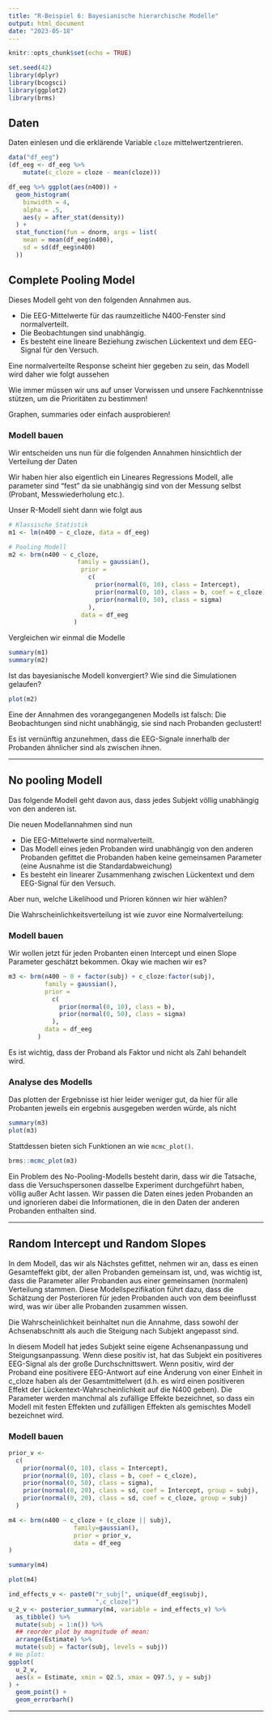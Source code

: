 ```yaml
---
title: "R-Beispiel 6: Bayesianische hierarchische Modelle"
output: html_document
date: "2023-05-18"
---
```


```r
knitr::opts_chunk$set(echo = TRUE)
```

```r
set.seed(42)
library(dplyr)
library(bcogsci)
library(ggplot2)
library(brms)
```


## Daten

Daten einlesen und die erklärende Variable `cloze` mittelwertzentrieren.

```r
data("df_eeg")
(df_eeg <- df_eeg %>%
    mutate(c_cloze = cloze - mean(cloze)))
```

```r
df_eeg %>% ggplot(aes(n400)) +
  geom_histogram(
    binwidth = 4,
    alpha = .5,
    aes(y = after_stat(density))
  ) +
  stat_function(fun = dnorm, args = list(
    mean = mean(df_eeg$n400),
    sd = sd(df_eeg$n400)
  ))
```


## Complete Pooling Model

Dieses Modell geht von den folgenden Annahmen aus.

- Die EEG-Mittelwerte für das raumzeitliche N400-Fenster sind normalverteilt.
- Die Beobachtungen sind unabhängig.
- Es besteht eine lineare Beziehung zwischen Lückentext und dem EEG-Signal für den Versuch.

Eine normalverteilte Response scheint hier gegeben zu sein, das Modell wird daher wie folgt aussehen

\begin{equation}
   signal \sim \mathit{Normal}( \alpha + c\_cloze \cdot \beta,\sigma).
\end{equation}

Wie immer müssen wir uns auf unser Vorwissen und unsere Fachkenntnisse stützen, um die Prioritäten zu bestimmen!

Graphen, summaries oder einfach ausprobieren!

### Modell bauen

Wir entscheiden uns nun für die folgenden Annahmen hinsichtlich der Verteilung der Daten

\begin{equation}
 \begin{aligned}
 \beta_{0} &\sim \mathit{Normal}(0,10),\\
 \beta  &\sim \mathit{Normal}(0,10),\\
 \sigma  &\sim \mathit{Normal}_{+}(0,50).
 \end{aligned}
\end{equation}

Wir haben hier also eigentlich ein Lineares Regressions Modell, alle parameter sind "fest" da sie unabhängig sind von der Messung selbst (Probant, Messwiederholung etc.).

Unser R-Modell sieht dann wie folgt aus

```r
# Klassische Statistik
m1 <- lm(n400 ~ c_cloze, data = df_eeg)

# Pooling Modell
m2 <- brm(n400 ~ c_cloze,
                   family = gaussian(),
                    prior =
                      c(
                        prior(normal(0, 10), class = Intercept),
                        prior(normal(0, 10), class = b, coef = c_cloze),
                        prior(normal(0, 50), class = sigma)
                      ),
                    data = df_eeg
                  )
```

Vergleichen wir einmal die Modelle

```r
summary(m1)
summary(m2)
```

Ist das bayesianische Modell konvergiert? Wie sind die Simulationen gelaufen?
```r
plot(m2)
```

Eine der Annahmen des vorangegangenen Modells ist falsch: Die Beobachtungen sind nicht unabhängig, sie sind nach Probanden geclustert! 


Es ist vernünftig anzunehmen, dass die EEG-Signale innerhalb der Probanden ähnlicher sind als zwischen ihnen.

--- 

## No pooling Modell


Das folgende Modell geht davon aus, dass jedes Subjekt völlig unabhängig von den anderen ist.

Die neuen Modellannahmen sind nun

 - Die EEG-Mittelwerte sind normalverteilt.
 - Das Modell eines jeden Probanden wird unabhängig von den anderen Probanden gefittet die Probanden haben keine gemeinsamen Parameter (eine Ausnahme ist die Standardabweichung)  
- Es besteht ein linearer Zusammenhang zwischen Lückentext und dem EEG-Signal für den Versuch.


Aber nun, welche Likelihood und Prioren können wir hier wählen?

Die Wahrscheinlichkeitsverteilung ist wie zuvor eine Normalverteilung:

\begin{equation}
 signal_n \sim \mathit{Normal}( \alpha_{subj[n]} + c\_cloze_n \cdot \beta_{subj[n]},\sigma)
\end{equation}


### Modell bauen

\begin{equation}
 \begin{aligned}
 \beta_{0,i} &\sim \mathit{Normal}(0,10)\\
 \beta_{i}  &\sim \mathit{Normal}(0,10)\\
 \sigma  &\sim \mathit{Normal}_+(0,50)
 \end{aligned}
\end{equation}

Wir wollen jetzt für jeden Probanten einen Intercept und einen Slope Parameter geschätzt bekommen. Okay wie machen wir es?

```r
m3 <- brm(n400 ~ 0 + factor(subj) + c_cloze:factor(subj),
          family = gaussian(),
          prior =
            c(
              prior(normal(0, 10), class = b),
              prior(normal(0, 50), class = sigma)
            ),
          data = df_eeg
        )

```

Es ist wichtig, dass der Proband als Faktor und nicht als Zahl behandelt wird.

### Analyse des Modells

Das plotten der Ergebnisse ist hier leider weniger gut, da hier für alle Probanten jeweils ein ergebnis ausgegeben werden würde, als nicht
```r
summary(m3)
plot(m3)
```

Stattdessen bieten sich Funktionen an wie `mcmc_plot()`.

```r
brms::mcmc_plot(m3)
```

Ein Problem des No-Pooling-Modells besteht darin, dass wir die Tatsache, dass die Versuchspersonen dasselbe Experiment durchgeführt haben, völlig außer Acht lassen.
Wir passen die Daten eines jeden Probanden an und ignorieren dabei die Informationen, die in den Daten der anderen Probanden enthalten sind.


--- 

## Random Intercept und Random Slopes

In dem Modell, das wir als Nächstes gefittet, nehmen wir an, dass es einen Gesamteffekt gibt, der allen Probanden gemeinsam ist, und, was wichtig ist, dass die Parameter aller Probanden aus einer gemeinsamen (normalen) Verteilung stammen. Diese Modellspezifikation führt dazu, dass die Schätzung der Posterioren für jeden Probanden auch von dem beeinflusst wird, was wir über alle Probanden zusammen wissen.

Die Wahrscheinlichkeit beinhaltet nun die Annahme, dass sowohl der Achsenabschnitt als auch die Steigung nach Subjekt angepasst sind.

\begin{equation}
  signal_n \sim \mathit{Normal}(\alpha + u_{subj[n],1} + c\_cloze_n \cdot (\beta+ u_{subj[n],2}),\sigma)
\end{equation}



\begin{equation}
 \begin{aligned}
 \beta_{0} &\sim \mathit{Normal}(0,10)\\
 \beta  &\sim \mathit{Normal}(0,10)\\
 b_1 &\sim \mathit{Normal}(0,\tau_{u_1})\\
 b_2 &\sim \mathit{Normal}(0,\tau_{u_2})\\
 \tau_{u_1} &\sim \mathit{Normal}_+(0,20) \\
 \tau_{u_2} &\sim \mathit{Normal}_+(0,20) \\
 \sigma  &\sim \mathit{Normal}_+(0,50)
 \end{aligned}
\end{equation}


In diesem Modell hat jedes Subjekt seine eigene Achsenanpassung und Steigungsanpassung. Wenn diese positiv ist, hat das Subjekt ein positiveres EEG-Signal als der große Durchschnittswert. Wenn positiv, wird der Proband eine positivere EEG-Antwort auf eine Änderung von einer Einheit in c_cloze haben als der Gesamtmittelwert (d.h. es wird einen positiveren Effekt der Lückentext-Wahrscheinlichkeit auf die N400 geben). Die Parameter werden manchmal als zufällige Effekte bezeichnet, so dass ein Modell mit festen Effekten und zufälligen Effekten als gemischtes Modell bezeichnet wird.


### Modell bauen

```r

prior_v <-
  c(
    prior(normal(0, 10), class = Intercept),
    prior(normal(0, 10), class = b, coef = c_cloze),
    prior(normal(0, 50), class = sigma),
    prior(normal(0, 20), class = sd, coef = Intercept, group = subj),
    prior(normal(0, 20), class = sd, coef = c_cloze, group = subj)
  )

m4 <- brm(n400 ~ c_cloze + (c_cloze || subj),
                  family=gaussian(),
                  prior = prior_v,
                  data = df_eeg
)

```

```r
summary(m4)
```

```r
plot(m4)
```

```r

ind_effects_v <- paste0("r_subj[", unique(df_eeg$subj), 
                        ",c_cloze]")
u_2_v <- posterior_summary(m4, variable = ind_effects_v) %>%
  as_tibble() %>%
  mutate(subj = 1:n()) %>%
  ## reorder plot by magnitude of mean:
  arrange(Estimate) %>%
  mutate(subj = factor(subj, levels = subj))
# We plot:
ggplot(
  u_2_v,
  aes(x = Estimate, xmin = Q2.5, xmax = Q97.5, y = subj)
) +
  geom_point() +
  geom_errorbarh()

```


--- 

## 
